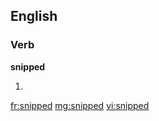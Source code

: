 ==English==

===Verb===
'''snipped'''

# {{past of|[[snip]]}}

[[fr:snipped]]
[[mg:snipped]]
[[vi:snipped]]